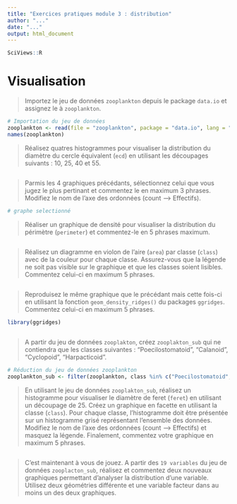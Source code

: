 ```yaml
---
title: "Exercices pratiques module 3 : distribution"
author: "..."
date: "..."
output: html_document
---
```


```r
SciViews::R
```

# Visualisation 

> Importez le jeu de données `zooplankton` depuis le package `data.io` et assignez le à `zooplankton`. 

<!-- RC : Cette étape est réalisée pour vous ci-dessous -->

```r
# Importation du jeu de données
zooplankton <- read(file = "zooplankton", package = "data.io", lang = "fr")
names(zooplankton)
```

> Réalisez quatres histogrammes pour visualiser la distribution du diamètre du cercle équivalent (`ecd`) en utilisant les découpages suivants : 10, 25, 40 et 55. 

```r

```

> Parmis les 4 graphiques précédants, sélectionnez celui que vous jugez le plus pertinant et commentez le en maximum 3 phrases. Modifiez le nom de l'axe des ordonnées (count --> Effectifs).


```r
# graphe selectionné

```

> Réaliser un graphique de densité pour visualiser la distribution du périmètre (`perimeter`) et commentez-le en 5 phrases maximum.  

```r

```

> Réalisez un diagramme en violon de l'aire (`area`) par classe (`class`) avec de la couleur pour chaque classe. Assurez-vous que la légende ne soit pas visible sur le graphique et que les classes soient lisibles. Commentez celui-ci en maximum 5 phrases. 

```r

```

> Reproduisez le même graphique que le précédant mais cette fois-ci en utilisant la fonction `geom_density_ridges()` du packages `ggridges`. Commentez celui-ci en maximum 5 phrases. 

```r
library(ggridges)
 
```

> A partir du jeu de données `zooplakton`, créez `zooplakton_sub` qui ne contiendra que les classes suivantes : "Poecilostomatoid", "Calanoid", "Cyclopoid", "Harpacticoid". 

<!-- RC : Cette étape est réalisée pour vous ci-dessous -->

```r
# Réduction du jeu de données zooplankton
zooplankton_sub <- filter(zooplankton, class %in% c("Poecilostomatoid", "Calanoid", "Cyclopoid", "Harpacticoid"))
```

> En utilisant le jeu de données `zooplakton_sub`, réalisez un histogramme pour visualiser le diamètre de feret (`feret`) en utilisant un découpage de 25. Créez un graphique en facette en utilisant la classe (`class`). Pour chaque classe, l'histogramme doit être présentée sur un histogramme grisé représentant l'ensemble des données. Modifiez le nom de l'axe des ordonnées (count --> Effectifs) et masquez la légende. Finalement, commentez votre graphique en maximum 5 phrases. 

```r

```

> C'est maintenant à vous de jouez. A partir des `19 variables` du jeu de données `zooplacton_sub`, réalisez et commentez deux nouveaux graphiques permettant d'analyser la distribution d'une variable. Utilisez deux géométries différente et une variable facteur dans au moins un des deux graphiques. 

```r

```

```r

```

